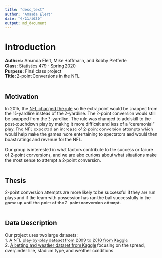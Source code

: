 ```yaml
---
title: "desc_text"
author: "Amanda Elert"
date: "4/21/2020"
output: md_document
---
```

# Introduction
**Authors:** Amanda Elert, Mike Hoffmann, and Bobby Pfefferle 
<br>
**Class:** Statistics 479 - Spring 2020
<br>
**Purpose:** Final class project
<br>
**Title:** 2-point Conversions in the NFL
<br>
<br>

## Motivation
In 2015, the [NFL changed the rule](http://www.nfl.com/news/story/0ap3000000493347/article/nfl-moves-extra-point-to-15yard-line-for-2015-season) so the extra point would be snapped from the 15-yardline instead of the 2-yardline. The 2-point conversion would still be snapped from the 2-yardline. The rule was changed to add skill to the post-touchdown play by making it more difficult and less of a "ceremonial" play. The NFL expected an increase of 2-point conversion attempts which would help make the games more entertaining to spectators and would then boast ratings and revenue for the NFL.
<br>
<br>
Our group is interested in what factors contribute to the success or failure of 2-point conversions, and we are also curious about what situations make the most sense to attempt a 2-point conversion.
<br>
<br>

## Thesis
2-point conversion attempts are more likely to be successful if they are run plays and if the team with possession has ran the ball successfully in the game up until the point of the 2-point conversion attempt.
<br>
<br>

## Data Description
Our project uses two large datasets:
<br>
1. [A NFL play-by-play dataset from 2009 to 2018 from Kaggle](https://www.kaggle.com/maxhorowitz/nflplaybyplay2009to2016)
<br>
2. [A betting and weather dataset from Kaggle](https://www.kaggle.com/tobycrabtree/nfl-scores-and-betting-data#spreadspoke_scores.csv) focusing on the spread, over/under line, stadium type, and weather conditions